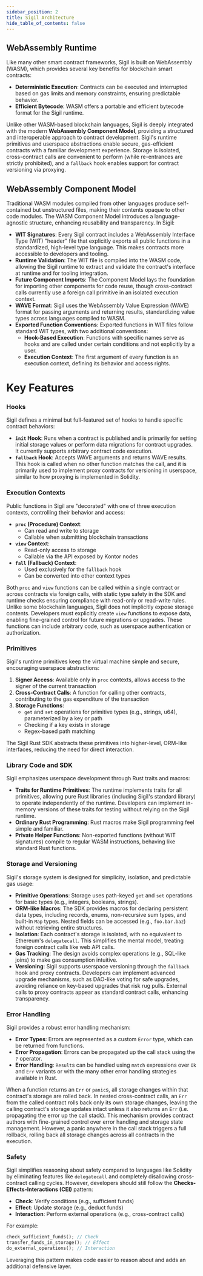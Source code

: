 ```yaml
---
sidebar_position: 2
title: Sigil Architecture
hide_table_of_contents: false
---
```


## WebAssembly Runtime

Like many other smart contract frameworks, Sigil is built on WebAssembly (WASM), which provides several key benefits for blockchain smart contracts:

- **Deterministic Execution**: Contracts can be executed and interrupted based on gas limits and memory constraints, ensuring predictable behavior.
- **Efficient Bytecode**: WASM offers a portable and efficient bytecode format for the Sigil runtime.

Unlike other WASM-based blockchain languages, Sigil is deeply integrated with the modern **WebAssembly Component Model**, providing a structured and interoperable approach to contract development. Sigil's runtime primitives and userspace abstractions enable secure, gas-efficient contracts with a familiar development experience. Storage is isolated, cross-contract calls are convenient to perform (while re-entrances are strictly prohibited), and a `fallback` hook enables support for contract versioning via proxying.

## WebAssembly Component Model

Traditional WASM modules compiled from other languages produce self-contained but unstructured files, making their contents opaque to other code modules. The WASM Component Model introduces a language-agnostic structure, enhancing reusability and transparency. In Sigil:

- **WIT Signatures**: Every Sigil contract includes a WebAssembly Interface Type (WIT) "header" file that explicitly exports all public functions in a standardized, high-level type language. This makes contracts more accessible to developers and tooling.
- **Runtime Validation**: The WIT file is compiled into the WASM code, allowing the Sigil runtime to extract and validate the contract's interface at runtime and for tooling integration.
- **Future Component Imports**: The Component Model lays the foundation for importing other components for code reuse, though cross-contract calls currently use a foreign call primitive in an isolated execution context.
- **WAVE Format**: Sigil uses the WebAssembly Value Expression (WAVE) format for passing arguments and returning results, standardizing value types across languages compiled to WASM.
- **Exported Function Conventions**: Exported functions in WIT files follow standard WIT types, with two additional conventions:
  - **Hook-Based Execution**: Functions with specific names serve as hooks and are called under certain conditions and not explicitly by a user.
  - **Execution Context**: The first argument of every function is an execution context, defining its behavior and access rights.

# Key Features

### Hooks

Sigil defines a minimal but full-featured set of hooks to handle specific contract behaviors:

- **`init` Hook**: Runs when a contract is published and is primarily for setting initial storage values or perform data migrations for contract upgrades. It currently supports arbitrary contract code execution.
- **`fallback` Hook**: Accepts WAVE arguments and returns WAVE results. This hook is called when no other function matches the call, and it is primarily used to implement proxy contracts for versioning in userspace, similar to how proxying is implemented in Solidity.

### Execution Contexts

Public functions in Sigil are "decorated" with one of three execution contexts, controlling their behavior and access:

- **`proc` (Procedure) Context**:
  - Can read and write to storage
  - Callable when submitting blockchain transactions
- **`view` Context**:
  - Read-only access to storage
  - Callable via the API exposed by Kontor nodes
- **`fall` (Fallback) Context**:
  - Used exclusively for the `fallback` hook
  - Can be converted into other context types

Both `proc` and `view` functions can be called within a single contract or across contracts via foreign calls, with static type safety in the SDK and runtime checks ensuring compliance with read-only or read-write rules. Unlike some blockchain languages, Sigil does not implicitly expose storage contents. Developers must explicitly create `view` functions to expose data, enabling fine-grained control for future migrations or upgrades. These functions can include arbitrary code, such as userspace authentication or authorization.

### Primitives

Sigil's runtime primitives keep the virtual machine simple and secure, encouraging userspace abstractions:

1. **Signer Access**: Available only in `proc` contexts, allows access to the signer of the current transaction
2. **Cross-Contract Calls**: A function for calling other contracts, contributing to the gas expenditure of the transaction
3. **Storage Functions**:
   - `get` and `set` operations for primitive types (e.g., strings, u64), parameterized by a key or path
   - Checking if a key exists in storage
   - Regex-based path matching

The Sigil Rust SDK abstracts these primitives into higher-level, ORM-like interfaces, reducing the need for direct interaction.

### Library Code and SDK

Sigil emphasizes userspace development through Rust traits and macros:

- **Traits for Runtime Primitives**: The runtime implements traits for all primitives, allowing pure Rust libraries (including Sigil's standard library) to operate independently of the runtime. Developers can implement in-memory versions of these traits for testing without relying on the Sigil runtime.
- **Ordinary Rust Programming**: Rust macros make Sigil programming feel simple and familiar.
- **Private Helper Functions**: Non-exported functions (without WIT signatures) compile to regular WASM instructions, behaving like standard Rust functions.

### Storage and Versioning

Sigil's storage system is designed for simplicity, isolation, and predictable gas usage:

- **Primitive Operations**: Storage uses path-keyed `get` and `set` operations for basic types (e.g., integers, booleans, strings).
- **ORM-like Macros**: The SDK provides macros for declaring persistent data types, including records, enums, non-recursive sum types, and built-in `Map` types. Nested fields can be accessed (e.g., `foo.bar.baz`) without retrieving entire structures.
- **Isolation**: Each contract's storage is isolated, with no equivalent to Ethereum's `delegatecall`. This simplifies the mental model, treating foreign contract calls like web API calls.
- **Gas Tracking**: The design avoids complex operations (e.g., SQL-like joins) to make gas consumption intuitive.
- **Versioning**: Sigil supports userspace versioning through the `fallback` hook and proxy contracts. Developers can implement advanced upgrade mechanisms, such as DAO-like voting for safe upgrades, avoiding reliance on key-based upgrades that risk rug pulls. External calls to proxy contracts appear as standard contract calls, enhancing transparency.

### Error Handling

Sigil provides a robust error handling mechanism:

- **Error Types**: Errors are represented as a custom `Error` type, which can be returned from functions.
- **Error Propagation**: Errors can be propagated up the call stack using the `?` operator.
- **Error Handling**: `Result`s can be handled using `match` expressions over `Ok` and `Err` variants or with the many other error handling strategies available in Rust.

When a function returns an `Err` or `panic`s, all storage changes within that contract's storage are rolled back. In nested cross-contract calls, an `Err` from the called contract rolls back only its own storage changes, leaving the calling contract's storage updates intact unless it also returns an `Err` (i.e. propagating the error up the call stack). This mechanism provides contract authors with fine-grained control over error handling and storage state management. However, a panic anywhere in the call stack triggers a full rollback, rolling back all storage changes across all contracts in the execution.

### Safety

Sigil simplifies reasoning about safety compared to languages like Solidity by eliminating features like `delegatecall` and completely disallowing cross-contract calling cycles. However, developers should still follow the **Checks-Effects-Interactions (CEI)** pattern:

- **Check**: Verify conditions (e.g., sufficient funds)
- **Effect**: Update storage (e.g., deduct funds)
- **Interaction**: Perform external operations (e.g., cross-contract calls)

For example:

```rust
check_sufficient_funds(); // Check
transfer_funds_in_storage(); // Effect
do_external_operations(); // Interaction
```

Leveraging this pattern makes code easier to reason about and adds an additional defensive layer.
